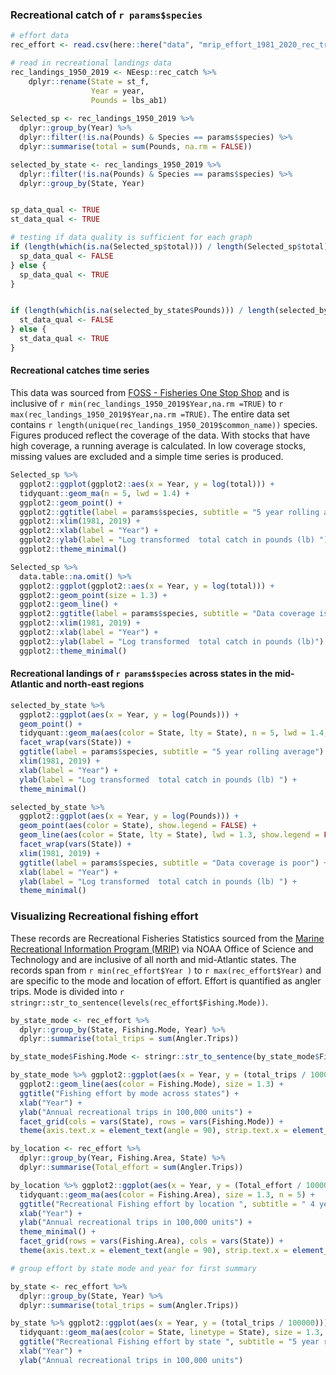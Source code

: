 
### Recreational catch of `r params$species`


```r
# effort data
rec_effort <- read.csv(here::here("data", "mrip_effort_1981_2020_rec_trips_MA_NE.csv"), stringsAsFactors = T, fileEncoding = "UTF-8-BOM")

# read in recreational landings data
rec_landings_1950_2019 <- NEesp::rec_catch %>%
    dplyr::rename(State = st_f,
                  Year = year,
                  Pounds = lbs_ab1)
  
Selected_sp <- rec_landings_1950_2019 %>%
  dplyr::group_by(Year) %>%
  dplyr::filter(!is.na(Pounds) & Species == params$species) %>%
  dplyr::summarise(total = sum(Pounds, na.rm = FALSE))

selected_by_state <- rec_landings_1950_2019 %>%
  dplyr::filter(!is.na(Pounds) & Species == params$species) %>%
  dplyr::group_by(State, Year)


sp_data_qual <- TRUE
st_data_qual <- TRUE

# testing if data quality is sufficient for each graph
if (length(which(is.na(Selected_sp$total))) / length(Selected_sp$total) > 0.40) {
  sp_data_qual <- FALSE
} else {
  sp_data_qual <- TRUE
}


if (length(which(is.na(selected_by_state$Pounds))) / length(selected_by_state$Pounds) > 0.50) {
  st_data_qual <- FALSE
} else {
  st_data_qual <- TRUE
}
```

#### Recreational catches time series 

This data was sourced from [FOSS - Fisheries One Stop Shop](https://foss.nmfs.noaa.gov/apexfoss/f?p=215:200:4615327020711::NO:::) and is inclusive of `r min(rec_landings_1950_2019$Year,na.rm =TRUE) ` to `r max(rec_landings_1950_2019$Year,na.rm =TRUE)`. The entire data set contains `r length(unique(rec_landings_1950_2019$common_name))` species. Figures produced reflect the coverage of the data. With stocks that have high coverage, a running average is calculated. In low coverage stocks, missing values are excluded and a simple time series is produced. 


```r

Selected_sp %>%
  ggplot2::ggplot(ggplot2::aes(x = Year, y = log(total))) +
  tidyquant::geom_ma(n = 5, lwd = 1.4) +
  ggplot2::geom_point() +
  ggplot2::ggtitle(label = params$species, subtitle = "5 year rolling average") +
  ggplot2::xlim(1981, 2019) +
  ggplot2::xlab(label = "Year") +
  ggplot2::ylab(label = "Log transformed  total catch in pounds (lb) ") +
  ggplot2::theme_minimal()
```


```r

Selected_sp %>%
  data.table::na.omit() %>%
  ggplot2::ggplot(ggplot2::aes(x = Year, y = log(total))) +
  ggplot2::geom_point(size = 1.3) +
  ggplot2::geom_line() +
  ggplot2::ggtitle(label = params$species, subtitle = "Data coverage is poor") +
  ggplot2::xlim(1981, 2019) +
  ggplot2::xlab(label = "Year") +
  ggplot2::ylab(label = "Log transformed  total catch in pounds (lb)") +
  ggplot2::theme_minimal()
```


#### Recreational landings of `r params$species` across states in the mid-Atlantic and north-east regions

```r

selected_by_state %>%
  ggplot2::ggplot(aes(x = Year, y = log(Pounds))) +
  geom_point() +
  tidyquant::geom_ma(aes(color = State, lty = State), n = 5, lwd = 1.4, na.rm = TRUE, show.legend = FALSE) +
  facet_wrap(vars(State)) +
  ggtitle(label = params$species, subtitle = "5 year rolling average") +
  xlim(1981, 2019) +
  xlab(label = "Year") +
  ylab(label = "Log transformed  total catch in pounds (lb) ") +
  theme_minimal()
```

```r

selected_by_state %>%
  ggplot2::ggplot(aes(x = Year, y = log(Pounds))) +
  geom_point(aes(color = State), show.legend = FALSE) +
  geom_line(aes(color = State, lty = State), lwd = 1.3, show.legend = FALSE) +
  facet_wrap(vars(State)) +
  xlim(1981, 2019) +
  ggtitle(label = params$species, subtitle = "Data coverage is poor") +
  xlab(label = "Year") +
  ylab(label = "Log transformed  total catch in pounds (lb) ") +
  theme_minimal()
```


### Visualizing Recreational fishing effort

These records are Recreational Fisheries Statistics sourced from the [ Marine Recreational Information Program (MRIP) ](https://www.st.nmfs.noaa.gov/recreational-fisheries/data-and-documentation/queries/index) via NOAA Office of Science and Technology and are inclusive of all north and mid-Atlantic states. The records span from `r min(rec_effort$Year )` to `r max(rec_effort$Year) ` and are specific to the mode and location of effort. Effort is quantified as angler trips. Mode is divided into `r stringr::str_to_sentence(levels(rec_effort$Fishing.Mode))`.


```r
by_state_mode <- rec_effort %>%
  dplyr::group_by(State, Fishing.Mode, Year) %>%
  dplyr::summarise(total_trips = sum(Angler.Trips))

by_state_mode$Fishing.Mode <- stringr::str_to_sentence(by_state_mode$Fishing.Mode)

by_state_mode %>% ggplot2::ggplot(aes(x = Year, y = (total_trips / 100000))) +
  ggplot2::geom_line(aes(color = Fishing.Mode), size = 1.3) +
  ggtitle("Fishing effort by mode across states") +
  xlab("Year") +
  ylab("Annual recreational trips in 100,000 units") +
  facet_grid(cols = vars(State), rows = vars(Fishing.Mode)) +
  theme(axis.text.x = element_text(angle = 90), strip.text.x = element_text(size = 7, angle = 30))
```

```r

by_location <- rec_effort %>%
  dplyr::group_by(Year, Fishing.Area, State) %>%
  dplyr::summarise(Total_effort = sum(Angler.Trips))

by_location %>% ggplot2::ggplot(aes(x = Year, y = (Total_effort / 100000))) +
  tidyquant::geom_ma(aes(color = Fishing.Area), size = 1.3, n = 5) +
  ggtitle("Recreational Fishing effort by location ", subtitle = " 4 year rolling average") +
  xlab("Year") +
  ylab("Annual recreational trips in 100,000 units") +
  theme_minimal() +
  facet_grid(rows = vars(Fishing.Area), cols = vars(State)) +
  theme(axis.text.x = element_text(angle = 90), strip.text.x = element_text(size = 7, angle = 30))
```

```r
# group effort by state mode and year for first summary

by_state <- rec_effort %>%
  dplyr::group_by(State, Year) %>%
  dplyr::summarise(total_trips = sum(Angler.Trips))

by_state %>% ggplot2::ggplot(aes(x = Year, y = (total_trips / 100000))) +
  tidyquant::geom_ma(aes(color = State, linetype = State), size = 1.3, n = 5) +
  ggtitle("Recreational Fishing effort by state ", subtitle = "5 year rolling average") +
  xlab("Year") +
  ylab("Annual recreational trips in 100,000 units")
```

